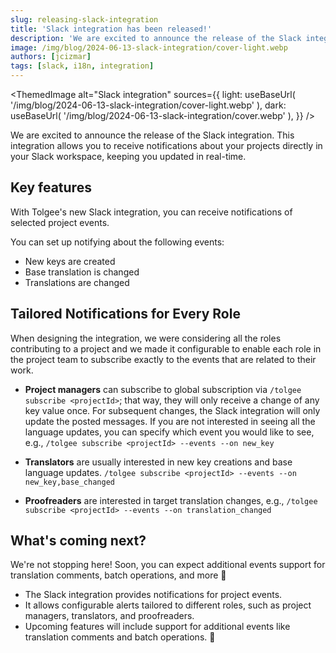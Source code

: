 ```yaml
---
slug: releasing-slack-integration
title: 'Slack integration has been released!'
description: 'We are excited to announce the release of the Slack integration. This integration allows you to receive notifications about your projects directly in your Slack workspace.'
image: /img/blog/2024-06-13-slack-integration/cover-light.webp
authors: [jcizmar]
tags: [slack, i18n, integration]
---
```



<ThemedImage
  alt="Slack integration"
  sources={{
    light: useBaseUrl(
      '/img/blog/2024-06-13-slack-integration/cover-light.webp'
    ),
    dark: useBaseUrl(
      '/img/blog/2024-06-13-slack-integration/cover.webp'
    ),
  }}
/>

We are excited to announce the release of the Slack integration. This integration allows you to receive
notifications about your projects directly in your Slack workspace, keeping you updated in real-time.

<!--truncate-->
## Key features
With Tolgee's new Slack integration, you can receive notifications of selected project events.

You can set up notifying about the following events:
- New keys are created
- Base translation is changed
- Translations are changed
## Tailored Notifications for Every Role

When designing the integration, we were considering all the roles contributing to a project and
we made it configurable to enable each role in the project team to subscribe
exactly to the events that are related to their work.

- **Project managers** can subscribe to global subscription via `/tolgee subscribe <projectId>`; that way, they will
only receive a change of any key value once. For subsequent changes, the Slack integration will only update the
posted messages. If you are not interested in seeing all the language updates, you can specify which event
you would like to see, e.g., `/tolgee subscribe <projectId> --events --on new_key`

- **Translators** are usually interested in new key creations and base language updates.
`/tolgee subscribe <projectId> --events --on new_key,base_changed`

- **Proofreaders** are interested in target translation changes, e.g.,
`/tolgee subscribe <projectId> --events --on translation_changed`

## What's coming next?
We're not stopping here! Soon, you can expect additional events support for translation comments, batch operations, and more 🚀

- The Slack integration provides notifications for project events.
- It allows configurable alerts tailored to different roles, such as project managers, translators, and proofreaders.
- Upcoming features will include support for additional events like translation comments and batch operations. 🚀
